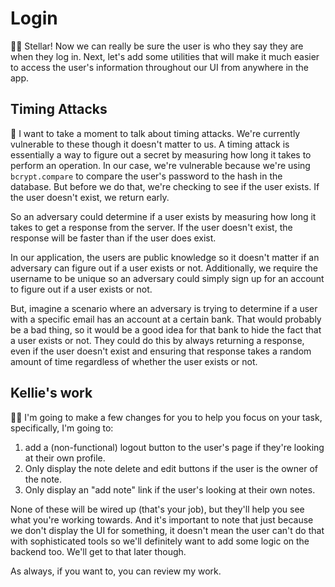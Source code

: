 # Login

<EpicVideo url="https://www.epicweb.dev/workshops/authentication-strategies-and-implementation/login/secure-password-authentication-with-bcrypt-compare-in-nodejs/solution" />

👨‍💼 Stellar! Now we can really be sure the user is who they say they are when
they log in. Next, let's add some utilities that will make it much easier to
access the user's information throughout our UI from anywhere in the app.

## Timing Attacks

🦉 I want to take a moment to talk about timing attacks. We're currently
vulnerable to these though it doesn't matter to us. A timing attack is
essentially a way to figure out a secret by measuring how long it takes to
perform an operation. In our case, we're vulnerable because we're using
`bcrypt.compare` to compare the user's password to the hash in the database.
But before we do that, we're checking to see if the user exists. If the user
doesn't exist, we return early.

So an adversary could determine if a user exists by measuring how long it takes
to get a response from the server. If the user doesn't exist, the response will
be faster than if the user does exist.

In our application, the users are public knowledge so it doesn't matter if an
adversary can figure out if a user exists or not. Additionally, we require the
username to be unique so an adversary could simply sign up for an account to
figure out if a user exists or not.

But, imagine a scenario where an adversary is trying to determine if a user with
a specific email has an account at a certain bank. That would probably be a bad
thing, so it would be a good idea for that bank to hide the fact that a user
exists or not. They could do this by always returning a response, even if the
user doesn't exist and ensuring that response takes a random amount of time
regardless of whether the user exists or not.

## Kellie's work

🧝‍♂️ I'm going to make a few changes for you to help you focus on your task,
specifically, I'm going to:

1. add a (non-functional) logout button to the user's page if they're looking
   at their own profile.
1. Only display the note delete and edit buttons if the user is the owner of the
   note.
1. Only display an "add note" link if the user's looking at their own notes.

None of these will be wired up (that's your job), but they'll help you see what
you're working towards. And it's important to note that just because we don't
display the UI for something, it doesn't mean the user can't do that with
sophisticated tools so we'll definitely want to add some logic on the backend
too. We'll get to that later though.

As always, if you want to, you
can <DiffLink>review my work</DiffLink>.
